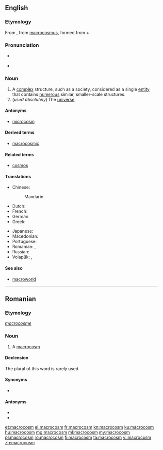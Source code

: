 ==English==
{{wikipedia}}

===Etymology===
From {{etyl|fro|en}} {{term|macrocosme|lang=fro}}, from {{etyl|ML.|en}} [[macrocosmus]], formed from {{etyl|grc|en}} {{term|μακρός||great, long|lang=grc}} + {{term|κόσμος||universe, order|lang=grc}}.

===Pronunciation===
* {{a|UK}} {{IPA|/ˈmæk.rəʊˌkɒ.zəm/|lang=en}}
* {{a|US}} {{IPA|/ˈmæk.rəˌkɑ.zəm/|lang=en}}

===Noun===
{{en-noun}}

# A [[complex]] structure, such as a society, considered as a single [[entity]] that contains [[numerous]] similar, smaller-scale structures.
# (''used absolutely'') The [[universe]].

====Antonyms====
* [[microcosm]]

====Derived terms====
* [[macrocosmic]]

====Related terms====
* [[cosmos]]

====Translations====
{{trans-top|a complex structure containing numerous smaller-scale structures}}
* Chinese:
*: Mandarin: {{t+|cmn|大宇宙|tr=dàyǔzhòu|sc=Hani}}
* Dutch: {{t|nl|macrokosmos|m}}
* French: {{t+|fr|macrocosme|m}}
* German: {{t+|de|Makrokosmos|m}}
* Greek: {{t+|el|μακρόκοσμος|m}}
{{trans-mid}}
* Japanese: {{t|ja|大宇宙|tr=だいうちゅう, daiuchū|sc=Jpan}}
* Macedonian: {{t|mk|макрокосмос|m|tr=makrokósmos}}
* Portuguese: {{t|pt|macrocosmo|m}}
* Romanian: {{t+|ro|macrocosm|n}}, {{t+|ro|macrocosmos|n}}
* Russian: {{t+|ru|макроко́см|m}}
* Volapük: {{t|vo|gretavol}}, {{t|vo|makrokosmod}}
{{trans-bottom}}

{{trans-see|the universe|universe}}

====See also====
* [[macroworld]]

----

==Romanian==

===Etymology===
{{etyl|fr|ro}} ''[[macrocosme]]''

===Noun===
{{ro-noun|n|macrocosmuri}}

# A [[#English|macrocosm]]

====Declension====
The plural of this word is rarely used.
{{ro-noun-inv|gend=n|def=macrocosmul|gd=macrocosmului}}

====Synonyms====
* {{l|ro|macrocosmos}}

====Antonyms====
* {{l|ro|microcosm}}
* {{l|ro|microcosmos}}

[[et:macrocosm]]
[[el:macrocosm]]
[[fr:macrocosm]]
[[kn:macrocosm]]
[[ku:macrocosm]]
[[hu:macrocosm]]
[[mg:macrocosm]]
[[ml:macrocosm]]
[[my:macrocosm]]
[[pl:macrocosm]]
[[ro:macrocosm]]
[[fi:macrocosm]]
[[ta:macrocosm]]
[[vi:macrocosm]]
[[zh:macrocosm]]